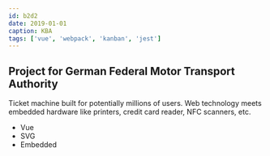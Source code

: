 ```yaml
---
id: b2d2
date: 2019-01-01
caption: KBA
tags: ['vue', 'webpack', 'kanban', 'jest']
---
```



## Project for German Federal Motor Transport Authority

Ticket machine built for potentially millions of users. Web technology meets embedded hardware like printers, credit card reader, NFC scanners, etc.

- Vue
- SVG
- Embedded

